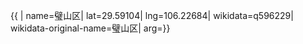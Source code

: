 {{ {{{1|PRC admin/showdata}}}|
name=璧山区|
lat=29.59104|
lng=106.22684|
wikidata=q596229|
wikidata-original-name=璧山区|
arg={{{arg|}}}}}